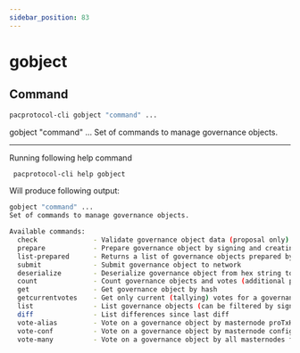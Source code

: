 ```yaml
---
sidebar_position: 83
---
```


# gobject
## Command

```bash
pacprotocol-cli gobject "command" ...
```

gobject "command" ...
Set of commands to manage governance objects.



___

Running following help command
```bash
 pacprotocol-cli help gobject
```
Will produce following output:


```bash
gobject "command" ...
Set of commands to manage governance objects.

Available commands:
  check              - Validate governance object data (proposal only)
  prepare            - Prepare governance object by signing and creating tx
  list-prepared      - Returns a list of governance objects prepared by this wallet with "gobject prepare"
  submit             - Submit governance object to network
  deserialize        - Deserialize governance object from hex string to JSON
  count              - Count governance objects and votes (additional param: 'json' or 'all', default: 'json')
  get                - Get governance object by hash
  getcurrentvotes    - Get only current (tallying) votes for a governance object hash (does not include old votes)
  list               - List governance objects (can be filtered by signal and/or object type)
  diff               - List differences since last diff
  vote-alias         - Vote on a governance object by masternode proTxHash
  vote-conf          - Vote on a governance object by masternode configured in pacprotocol.conf
  vote-many          - Vote on a governance object by all masternodes for which the voting key is in the wallet

```

